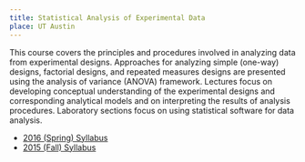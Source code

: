 ```yaml
---
title: Statistical Analysis of Experimental Data
place: UT Austin
---
```


This course covers the principles and procedures involved in analyzing data from experimental designs. Approaches for analyzing simple (one-way) designs, factorial designs, and repeated measures designs are presented using the analysis of variance (ANOVA) framework. Lectures focus on developing conceptual understanding of the experimental designs and corresponding analytical models and on interpreting the results of analysis procedures. Laboratory sections focus on using statistical software for data analysis.

* [2016 (Spring) Syllabus](/teaching/Experimental-Data/EDP380C-6-Statistical-Analysis-of-Experimental-Data-2016S.pdf)
* [2015 (Fall) Syllabus](/teaching/Experimental-Data/EDP380C-6-Statistical-Analysis-of-Experimental-Data-2015F.pdf)

